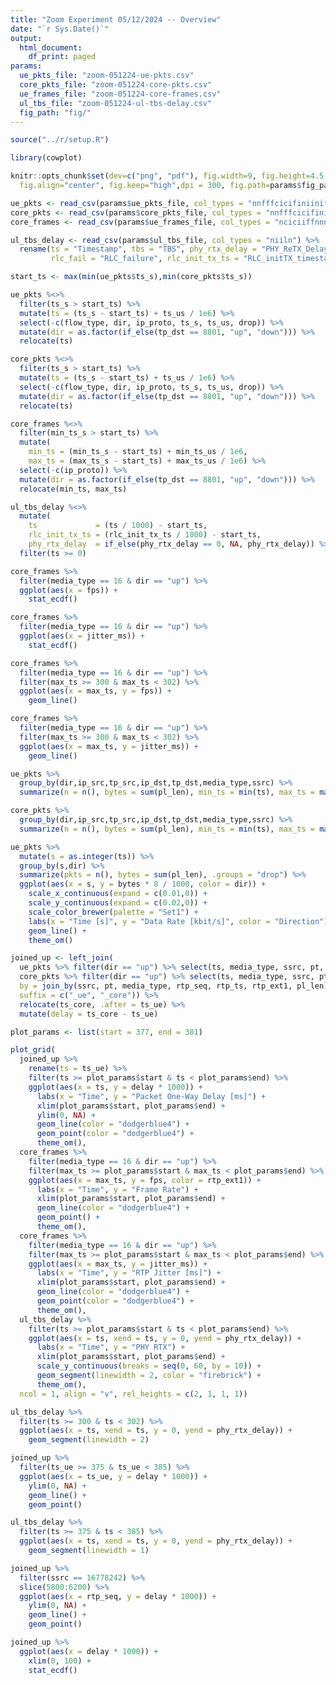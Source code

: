 ```yaml
---
title: "Zoom Experiment 05/12/2024 -- Overview"
date: "`r Sys.Date()`"
output:
  html_document:
    df_print: paged
params:
  ue_pkts_file: "zoom-051224-ue-pkts.csv"
  core_pkts_file: "zoom-051224-core-pkts.csv"
  ue_frames_file: "zoom-051224-core-frames.csv"
  ul_tbs_file: "zoom-051224-ul-tbs-delay.csv"
  fig_path: "fig/"
---
```



```R
source("../r/setup.R")

library(cowplot)

knitr::opts_chunk$set(dev=c("png", "pdf"), fig.width=9, fig.height=4.5,
  fig.align="center", fig.keep="high",dpi = 300, fig.path=params$fig_path)
```

```r
ue_pkts <- read_csv(params$ue_pkts_file, col_types = "nnfffcicifiniiniff")
core_pkts <- read_csv(params$core_pkts_file, col_types = "nnfffcicifiniiniff")
core_frames <- read_csv(params$ue_frames_file, col_types = "nciciiffnnnnniiiin")

ul_tbs_delay <- read_csv(params$ul_tbs_file, col_types = "niiln") %>%
  rename(ts = "Timestamp", tbs = "TBS", phy_rtx_delay = "PHY_ReTX_Delay(ms)",
         rlc_fail = "RLC_failure", rlc_init_tx_ts = "RLC_initTX_timestamp")
```

```r
start_ts <- max(min(ue_pkts$ts_s),min(core_pkts$ts_s))
```

```r
ue_pkts %<>%
  filter(ts_s > start_ts) %>%
  mutate(ts = (ts_s - start_ts) + ts_us / 1e6) %>%
  select(-c(flow_type, dir, ip_proto, ts_s, ts_us, drop)) %>%
  mutate(dir = as.factor(if_else(tp_dst == 8801, "up", "down"))) %>%
  relocate(ts)

core_pkts %<>%
  filter(ts_s > start_ts) %>%
  mutate(ts = (ts_s - start_ts) + ts_us / 1e6) %>%
  select(-c(flow_type, dir, ip_proto, ts_s, ts_us, drop)) %>%
  mutate(dir = as.factor(if_else(tp_dst == 8801, "up", "down"))) %>%
  relocate(ts)

core_frames %<>%
  filter(min_ts_s > start_ts) %>%
  mutate(
    min_ts = (min_ts_s - start_ts) + min_ts_us / 1e6,
    max_ts = (max_ts_s - start_ts) + max_ts_us / 1e6) %>%
  select(-c(ip_proto)) %>%
  mutate(dir = as.factor(if_else(tp_dst == 8801, "up", "down"))) %>%
  relocate(min_ts, max_ts)

ul_tbs_delay %<>%
  mutate(
    ts             = (ts / 1000) - start_ts,
    rlc_init_tx_ts = (rlc_init_tx_ts / 1000) - start_ts,
    phy_rtx_delay  = if_else(phy_rtx_delay == 0, NA, phy_rtx_delay)) %>%
  filter(ts >= 0)
```

```r
core_frames %>%
  filter(media_type == 16 & dir == "up") %>%
  ggplot(aes(x = fps)) +
    stat_ecdf()
```

```r
core_frames %>%
  filter(media_type == 16 & dir == "up") %>%
  ggplot(aes(x = jitter_ms)) +
    stat_ecdf()
```

```r
core_frames %>%
  filter(media_type == 16 & dir == "up") %>%
  filter(max_ts >= 300 & max_ts < 302) %>%
  ggplot(aes(x = max_ts, y = fps)) +
    geom_line()
```

```r
core_frames %>%
  filter(media_type == 16 & dir == "up") %>%
  filter(max_ts >= 300 & max_ts < 302) %>%
  ggplot(aes(x = max_ts, y = jitter_ms)) +
    geom_line()
```


```r
ue_pkts %>%
  group_by(dir,ip_src,tp_src,ip_dst,tp_dst,media_type,ssrc) %>%
  summarize(n = n(), bytes = sum(pl_len), min_ts = min(ts), max_ts = max(ts), .groups = "drop")
```

```r
core_pkts %>%
  group_by(dir,ip_src,tp_src,ip_dst,tp_dst,media_type,ssrc) %>%
  summarize(n = n(), bytes = sum(pl_len), min_ts = min(ts), max_ts = max(ts), .groups = "drop")
```



```r
ue_pkts %>%
  mutate(s = as.integer(ts)) %>%
  group_by(s,dir) %>%
  summarize(pkts = n(), bytes = sum(pl_len), .groups = "drop") %>%
  ggplot(aes(x = s, y = bytes * 8 / 1000, color = dir)) +
    scale_x_continuous(expand = c(0.01,0)) +
    scale_y_continuous(expand = c(0.02,0)) +
    scale_color_brewer(palette = "Set1") +
    labs(x = "Time [s]", y = "Data Rate [kbit/s]", color = "Direction") +
    geom_line() +
    theme_om()
```

```r
joined_up <- left_join(
  ue_pkts %>% filter(dir == "up") %>% select(ts, media_type, ssrc, pt, rtp_seq, rtp_ts, pl_len, rtp_ext1),
  core_pkts %>% filter(dir == "up") %>% select(ts, media_type, ssrc, pt, rtp_seq, rtp_ts, pl_len, rtp_ext1),
  by = join_by(ssrc, pt, media_type, rtp_seq, rtp_ts, rtp_ext1, pl_len),
  suffix = c("_ue", "_core")) %>%
  relocate(ts_core, .after = ts_ue) %>%
  mutate(delay = ts_core - ts_ue)
```

```r

plot_params <- list(start = 377, end = 381)

plot_grid(
  joined_up %>%
    rename(ts = ts_ue) %>%
    filter(ts >= plot_params$start & ts < plot_params$end) %>%
    ggplot(aes(x = ts, y = delay * 1000)) +
      labs(x = "Time", y = "Packet One-Way Delay [ms]") +
      xlim(plot_params$start, plot_params$end) +
      ylim(0, NA) +
      geom_line(color = "dodgerblue4") +
      geom_point(color = "dodgerblue4") +
      theme_om(),
  core_frames %>%
    filter(media_type == 16 & dir == "up") %>%
    filter(max_ts >= plot_params$start & max_ts < plot_params$end) %>%
    ggplot(aes(x = max_ts, y = fps, color = rtp_ext1)) +
      labs(x = "Time", y = "Frame Rate") +
      xlim(plot_params$start, plot_params$end) +
      geom_line(color = "dodgerblue4") +
      geom_point() +
      theme_om(),
  core_frames %>%
    filter(media_type == 16 & dir == "up") %>%
    filter(max_ts >= plot_params$start & max_ts < plot_params$end) %>%
    ggplot(aes(x = max_ts, y = jitter_ms)) +
      labs(x = "Time", y = "RTP Jitter [ms]") +
      xlim(plot_params$start, plot_params$end) +
      geom_line(color = "dodgerblue4") +
      geom_point(color = "dodgerblue4") +
      theme_om(),
  ul_tbs_delay %>%
    filter(ts >= plot_params$start & ts < plot_params$end) %>%
    ggplot(aes(x = ts, xend = ts, y = 0, yend = phy_rtx_delay)) +
      labs(x = "Time", y = "PHY RTX") +
      xlim(plot_params$start, plot_params$end) +
      scale_y_continuous(breaks = seq(0, 60, by = 10)) +
      geom_segment(linewidth = 2, color = "firebrick") +
      theme_om(), 
  ncol = 1, align = "v", rel_heights = c(2, 1, 1, 1))
```




```r
ul_tbs_delay %>%
  filter(ts >= 300 & ts < 302) %>%
  ggplot(aes(x = ts, xend = ts, y = 0, yend = phy_rtx_delay)) +
    geom_segment(linewidth = 2)
```



```r
joined_up %>%
  filter(ts_ue >= 375 & ts_ue < 385) %>%
  ggplot(aes(x = ts_ue, y = delay * 1000)) +
    ylim(0, NA) +
    geom_line() +
    geom_point()
```

```r
ul_tbs_delay %>%
  filter(ts >= 375 & ts < 385) %>%
  ggplot(aes(x = ts, xend = ts, y = 0, yend = phy_rtx_delay)) +
    geom_segment(linewidth = 1)
```

```r
joined_up %>%
  filter(ssrc == 16778242) %>%
  slice(5800:6200) %>%
  ggplot(aes(x = rtp_seq, y = delay * 1000)) +
    ylim(0, NA) +
    geom_line() +
    geom_point()
```


```r
joined_up %>%
  ggplot(aes(x = delay * 1000)) +
    xlim(0, 100) +
    stat_ecdf()
```



